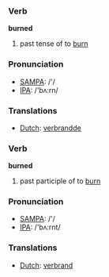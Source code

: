 === Verb ===

'''burned'''

# past tense of to [[burn]]

=== Pronunciation ===
*[[w:SAMPA|SAMPA]]: /'/
*[[w:IPA|IPA]]: /'bʌ:rn/

=== Translations ===
*[[Dutch]]: [[verbrandde]]

=== Verb ===

'''burned'''

# past participle of to [[burn]]

=== Pronunciation ===
*[[w:SAMPA|SAMPA]]: /'/
*[[w:IPA|IPA]]: /'bʌ:rnt/

=== Translations ===
*[[Dutch]]: [[verbrand]]
